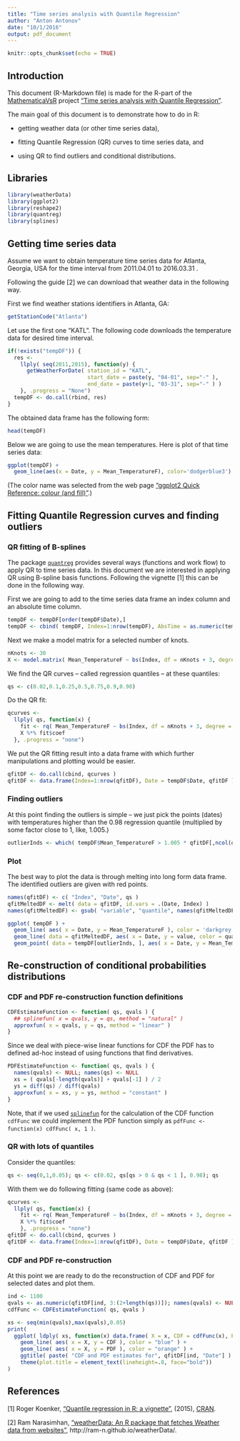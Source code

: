 ```yaml
---
title: "Time series analysis with Quantile Regression"
author: "Anton Antonov"
date: "10/1/2016"
output: pdf_document
---
```

<!---
##   Time series analysis with Quantile regression R-Markdown script
##   Copyright (C) 2016  Anton Antonov
##   
##   This program is free software: you can redistribute it and/or modify
##   it under the terms of the GNU General Public License as published by
##   the Free Software Foundation, either version 3 of the License, or
##   (at your option) any later version.
##   This program is distributed in the hope that it will be useful,
##   but WITHOUT ANY WARRANTY; without even the implied warranty of
##   MERCHANTABILITY or FITNESS FOR A PARTICULAR PURPOSE.  See the
##   GNU General Public License for more details.
##   You should have received a copy of the GNU General Public License
##   along with this program.  If not, see <http://www.gnu.org/licenses/>.
##   
##   Written by Anton Antonov,
##   antononcube @ gmail . com ,
##   Windermere, Florida, USA.
##============================================================
##   This R-Markdown file) is made for the R-part of the [MathematicaVsR](https://github.com/antononcube/MathematicaVsR/) project 
##     "Time series analysis with Quantile Regression"
##     https://github.com/antononcube/MathematicaVsR/tree/master/Projects/HandwrittenDigitsClassificationByMatrixFactorization).
##============================================================
--->

<!---
To run globally use:
rmarkdown::render( input = "./TimeSeriesAnalysisWithQuantileRegression.Rmd", output_file = "./TimeSeriesAnalysisWithQuantileRegression.html")
--->


```r
knitr::opts_chunk$set(echo = TRUE)
```

## Introduction

This document (R-Markdown file) is made for the R-part of the [MathematicaVsR](https://github.com/antononcube/MathematicaVsR/) project ["Time series analysis with Quantile Regression"](https://github.com/antononcube/MathematicaVsR/tree/master/Projects/TimeSeriesAnalysisWithQuantileRegression/).

The main goal of this document is to demonstrate how to do in R:

- getting weather data (or other time series data),

- fitting Quantile Regression (QR) curves to time series data, and

- using QR to find outliers and conditional distributions.

## Libraries

```r
library(weatherData)
library(ggplot2)
library(reshape2)
library(quantreg)
library(splines)
```


## Getting time series data

Assume we want to obtain temperature time series data for Atlanta, Georgia, USA for the time interval from 2011.04.01 to 2016.03.31 .

Following the guide [2] we can download that weather data in the following way.

First we find weather stations identifiers in Atlanta, GA:
```r
getStationCode("Atlanta")
```

Let use the first one "KATL". The following code downloads the temperature data for desired time interval.

```r
if(!exists("tempDF")) {
  res <- 
    llply( seq(2011,2015), function(y) {
      getWeatherForDate( station_id = "KATL", 
                         start_date = paste(y, "04-01", sep="-" ), 
                         end_date = paste(y+1, "03-31", sep="-" ) )
    }, .progress = "None")
  tempDF <- do.call(rbind, res)
}
```

The obtained data frame has the following form:

```r
head(tempDF)
```

Below we are going to use the mean temperatures. Here is plot of that time series data:

```r
ggplot(tempDF) + 
  geom_line(aes(x = Date, y = Mean_TemperatureF), color='dodgerblue3')
```
(The color name was selected from the web page ["ggplot2 Quick Reference: colour (and fill)"](http://sape.inf.usi.ch/quick-reference/ggplot2/colour).)

## Fitting Quantile Regression curves and finding outliers

### QR fitting of B-splines

The package [`quantreg`](https://cran.r-project.org/web/packages/quantreg/index.html) provides several ways (functions and work flow)
to apply QR to time series data. In this document we are interested in applying QR using B-spline basis functions.
Following the vignette [1] this can be done in the following way.

First we are going to add to the time series data frame an index column and an absolute time column.

```r
tempDF <- tempDF[order(tempDF$Date),]
tempDF <- cbind( tempDF, Index=1:nrow(tempDF), AbsTime = as.numeric(tempDF$Date) )
```

Next we make a model matrix for a selected number of knots.

```r
nKnots <- 30
X <- model.matrix( Mean_TemperatureF ~ bs(Index, df = nKnots + 3, degree = 3), data = tempDF )
```

We find the QR curves -- called regression quantiles -- at these quantiles:
```r
qs <- c(0.02,0.1,0.25,0.5,0.75,0.9,0.98)
```

Do the QR fit:
```r
qcurves <-
  llply( qs, function(x) {
    fit <- rq( Mean_TemperatureF ~ bs(Index, df = nKnots + 3, degree = 3), tau = x, data = tempDF)
    X %*% fit$coef
  }, .progress = "none")
```

We put the QR fitting result into a data frame with which further manipulations and plotting would be easier.
```r
qfitDF <- do.call(cbind, qcurves )
qfitDF <- data.frame(Index=1:nrow(qfitDF), Date = tempDF$Date, qfitDF )
```

### Finding outliers

At this point finding the outliers is simple -- we just pick the points (dates) with temperatures higher than the $0.98$ regression quantile (multiplied by some factor close to $1$, like, $1.005$.)
```r
outlierInds <- which( tempDF$Mean_TemperatureF > 1.005 * qfitDF[,ncol(qfitDF)] )
```

### Plot

The best way to plot the data is through melting into long form data frame. The identified outliers are given with red points.

```r
names(qfitDF) <- c( "Index", "Date", qs )
qfitMeltedDF <- melt( data = qfitDF, id.vars = .(Date, Index) )
names(qfitMeltedDF) <- gsub( "variable", "quantile", names(qfitMeltedDF) )

ggplot( tempDF ) + 
  geom_line( aes( x = Date, y = Mean_TemperatureF ), color = 'darkgrey' ) +
  geom_line( data = qfitMeltedDF, aes( x = Date, y = value, color = quantile ) ) +
  geom_point( data = tempDF[outlierInds, ], aes( x = Date, y = Mean_TemperatureF ), color = 'red')
```

## Re-construction of conditional probabilities distributions

### CDF and PDF re-construction function definitions

```r
CDFEstimateFunction <- function( qs, qvals ) {
  ## splinefun( x = qvals, y = qs, method = "natural" )
  approxfun( x = qvals, y = qs, method = "linear" )
}
```

Since we deal with piece-wise linear functions for CDF the PDF has to defined ad-hoc instead of using functions that find derivatives.

```r
PDFEstimateFunction <- function( qs, qvals ) {
  names(qvals) <- NULL; names(qs) <- NULL
  xs = ( qvals[-length(qvals)] + qvals[-1] ) / 2
  ys = diff(qs) / diff(qvals)
  approxfun( x = xs, y = ys, method = "constant" )  
}
```

Note, that if we used [`splinefun`](https://stat.ethz.ch/R-manual/R-devel/library/stats/html/splinefun.html) for the calculation of the CDF function `cdfFunc` we could implement the PDF function simply as `pdfFunc <- function(x) cdfFunc( x, 1 )`.

### QR with lots of quantiles

Consider the quantiles:
```r
qs <- seq(0,1,0.05); qs <- c(0.02, qs[qs > 0 & qs < 1 ], 0.98); qs
```

With them we do following fitting (same code as above):
```r
qcurves <-
  llply( qs, function(x) {
    fit <- rq( Mean_TemperatureF ~ bs(Index, df = nKnots + 3, degree = 3), tau = x, data = tempDF)
    X %*% fit$coef
    }, .progress = "none")
qfitDF <- do.call(cbind, qcurves )
qfitDF <- data.frame(Index=1:nrow(qfitDF), Date = tempDF$Date, qfitDF )
```

### CDF and PDF re-construction

At this point we are ready to do the reconstruction of CDF and PDF for selected dates and plot them.
```r
ind <- 1100
qvals <- as.numeric(qfitDF[ind, 3:(2+length(qs))]); names(qvals) <- NULL
cdfFunc <- CDFEstimateFunction( qs, qvals )

xs <- seq(min(qvals),max(qvals),0.05)
print( 
  ggplot( ldply( xs, function(x) data.frame( X = x, CDF = cdfFunc(x), PDF = pdfFunc(x) ) ) ) + 
    geom_line( aes( x = X, y = CDF ), color = "blue" ) + 
    geom_line( aes( x = X, y = PDF ), color = "orange" ) + 
    ggtitle( paste( "CDF and PDF estimates for", qfitDF[ind, "Date"] ) ) +
    theme(plot.title = element_text(lineheight=.8, face="bold")) 
)
```

## References 

[1] Roger Koenker, ["Quantile regression in R: a vignette"](https://cran.r-project.org/web/packages/quantreg/vignettes/rq.pdf), (2015), [CRAN](https://cran.r-project.org/).

[2] Ram Narasimhan, ["weatherData: An R package that fetches Weather data from websites"](http://ram-n.github.io/weatherData/), http://ram-n.github.io/weatherData/.
